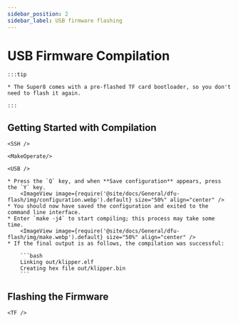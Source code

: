 ```yaml
---
sidebar_position: 2
sidebar_label: USB firmware flashing
---
```






# USB Firmware Compilation

    :::tip

    * The Super8 comes with a pre-flashed TF card bootloader, so you don't need to flash it again.

    :::

## Getting Started with Compilation

    <SSH />

    <MakeOperate/>

    <USB />

    * Press the `Q` key, and when **Save configuration** appears, press the `Y` key.
        <ImageView image={require('@site/docs/General/dfu-flash/img/configuration.webp').default} size="50%" align="center" />
    * You should now have saved the configuration and exited to the command line interface.
    * Enter `make -j4` to start compiling; this process may take some time.
        <ImageView image={require('@site/docs/General/dfu-flash/img/make.webp').default} size="50%" align="center" />
    * If the final output is as follows, the compilation was successful:

        ```bash
        Linking out/klipper.elf
        Creating hex file out/klipper.bin
        ```


## Flashing the Firmware

    <TF />
